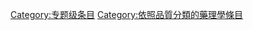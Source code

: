 {{catmore1|[[Wikipedia:药理学专题|Wikipedia:药理学专题]]}}
{{Articles by Quality|topic=药理学|project=药理学|format=TOC}}
{{emptycat}}

[[Category:专题级条目|Category:专题级条目]]
[[Category:依照品質分類的藥理學條目|Category:依照品質分類的藥理學條目]]